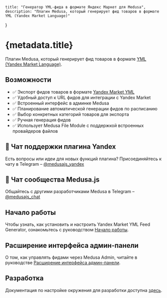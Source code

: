 	title: "Генератор YML-фида в формате Яндекс Маркет для Medusa",
	description: "Плагин Medusa, который генерирует фид товаров в формате YML (Yandex Market Language)"
}

# {metadata.title}

Плагин Medusa, который генерирует фид товаров в формате <a href="https://yandex.com/support/direct/feeds/requirements-yml.html">YML (Yandex Market Language)</a>.

## Возможности

- ✅ Экспорт фидов товаров в формате [Yandex Market YML](https://yandex.com/support/direct/en/feeds/requirements-yml.html)
- ✅ Удобный доступ к URL фидов для интеграции с Yandex Market
- ✅ Встроенный интерфейс в админке Medusa
- ✅ Планирование автоматической генерации фидов по расписанию
- ✅ Выбор конкретных категорий товаров для экспорта
- ✅ Ручная генерация фидов
- ✅ Использует Medusa File Module с поддержкой встроенных провайдеров файлов

## 💬 Чат поддержки плагина Yandex

Есть вопросы или идеи для новых функций плагина?
Присоединяйтесь к чату в Telegram – [@medusajs_yandex](https://t.me/medusajs_yandex)

## 👥 Чат сообщества Medusa.js

Общайтесь с другими разработчиками Medusa в Telegram – [@medusajs_chat](https://t.me/medusajs_chat)

## Начало работы

Чтобы узнать, как установить и настроить Yandex Market YML Feed Generator, ознакомьтесь с руководством [Начало работы](yandex-feed/getting-started).

## Расширение интерфейса админ-панели

О том, как управлять фидами через Medusa Admin, читайте в руководстве [Расширение интерфейса админ-панели](yandex-feed/admin-ui-extension).

## Разработка

Документация по настройке окружения для разработки доступна [здесь](https://github.com/gorgojs/medusa-plugins/tree/main/examples/feed-yandex).
